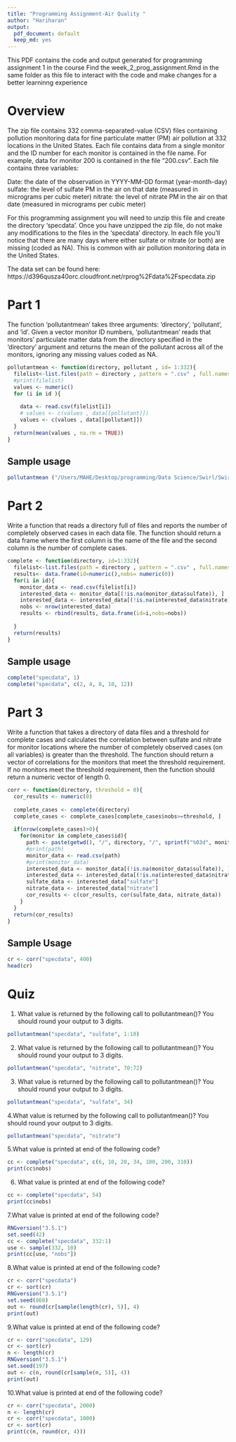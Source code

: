 ---
title: "Programming Assignment-Air Quality "
author: "Hariharan"
output:
  pdf_document: default
  keep_md: yes
---

This PDF contains the code and output generated for programming assignment 1 in the course
Find the week_2_prog_assignment.Rmd in the same folder as this file to interact with the code and make changes for a better learninng experience

# Overview

The zip file contains 332 comma-separated-value (CSV) files containing pollution monitoring data for fine particulate matter (PM) air pollution at 332 locations in the United States. Each file contains data from a single monitor and the ID number for each monitor is contained in the file name. For example, data for monitor 200 is contained in the file "200.csv". Each file contains three variables:

Date: the date of the observation in YYYY-MM-DD format (year-month-day)
sulfate: the level of sulfate PM in the air on that date (measured in micrograms per cubic meter)
nitrate: the level of nitrate PM in the air on that date (measured in micrograms per cubic meter)

For this programming assignment you will need to unzip this file and create the directory 'specdata'. Once you have unzipped the zip file, do not make any modifications to the files in the 'specdata' directory. In each file you'll notice that there are many days where either sulfate or nitrate (or both) are missing (coded as NA). This is common with air pollution monitoring data in the United States.

The data set can be found here: https://d396qusza40orc.cloudfront.net/rprog%2Fdata%2Fspecdata.zip

# Part 1

The function 'pollutantmean' takes three arguments: 'directory', 'pollutant', and 'id'. Given a vector monitor ID numbers, 'pollutantmean' reads that monitors' particulate matter data from the directory specified in the 'directory' argument and returns the mean of the pollutant across all of the monitors, ignoring any missing values coded as NA.

```{r}
pollutantmean <- function(directory, pollutant , id= 1:332){
  filelist<-list.files(path = directory , pattern = ".csv" , full.names = TRUE)
  #print(filelist)
  values <- numeric()
  for (i in id ){
    
    data <- read.csv(filelist[i])
    # values <- c(values , data[[pollutant]])
    values <- c(values , data[[pollutant]])
  }
  return(mean(values , na.rm = TRUE))
}

```

## Sample usage
```{r}
pollutantmean ("/Users/MAHE/Desktop/programming/Data Science/Swirl/Swirl_excercises/specdata","sulfate")
```

# Part 2
Write a function that reads a directory full of files and reports the number of completely observed cases in each data file. The function should return a data frame where the first column is the name of the file and the second column is the number of complete cases. 
```{r}
complete <- function(directory, id=1:332){
  filelist<-list.files(path = directory , pattern = ".csv" , full.names = TRUE)
  results<- data.frame(id=numeric(),nobs= numeric(0))
  for(i in id){
    monitor_data <- read.csv(filelist[i])
    interested_data <- monitor_data[(!is.na(monitor_data$sulfate)), ]
    interested_data <- interested_data[(!is.na(interested_data$nitrate)), ]
    nobs <- nrow(interested_data)
    results <- rbind(results, data.frame(id=i,nobs=nobs))
    
  }
  return(results)
}
```

## Sample usage
```{r}
complete("specdata", 1)
complete("specdata", c(2, 4, 8, 10, 12))
```

# Part 3
Write a function that takes a directory of data files and a threshold for complete cases and calculates the correlation between sulfate and nitrate for monitor locations where the number of completely observed cases (on all variables) is greater than the threshold. The function should return a vector of correlations for the monitors that meet the threshold requirement. If no monitors meet the threshold requirement, then the function should return a numeric vector of length 0.
```{r}
corr <- function(directory, threshold = 0){
  cor_results <- numeric(0)
  
  complete_cases <- complete(directory)
  complete_cases <- complete_cases[complete_cases$nobs>=threshold, ]
  
  if(nrow(complete_cases)>0){
    for(monitor in complete_cases$id){
      path <- paste(getwd(), "/", directory, "/", sprintf("%03d", monitor), ".csv", sep = "")
      #print(path)
      monitor_data <- read.csv(path)
      #print(monitor_data)
      interested_data <- monitor_data[(!is.na(monitor_data$sulfate)), ]
      interested_data <- interested_data[(!is.na(interested_data$nitrate)), ]
      sulfate_data <- interested_data["sulfate"]
      nitrate_data <- interested_data["nitrate"]
      cor_results <- c(cor_results, cor(sulfate_data, nitrate_data))
    }
  }
  return(cor_results)
}
```
## Sample Usage

```{r}
cr <- corr("specdata", 400)
head(cr)
```
# Quiz
1. What value is returned by the following call to pollutantmean()? You should round your output to 3 digits.
```{r}
pollutantmean("specdata", "sulfate", 1:10)
```

2. What value is returned by the following call to pollutantmean()? You should round your output to 3 digits.
```{r}
pollutantmean("specdata", "nitrate", 70:72)
```

3. What value is returned by the following call to pollutantmean()? You should round your output to 3 digits.
```{r}
pollutantmean("specdata", "sulfate", 34)
```

4.What value is returned by the following call to pollutantmean()? You should round your output to 3 digits.
```{r}
pollutantmean("specdata", "nitrate")
```

5.What value is printed at end of the following code?
```{r}
cc <- complete("specdata", c(6, 10, 20, 34, 100, 200, 310))
print(cc$nobs)
```

6. What value is printed at end of the following code?
```{r}
cc <- complete("specdata", 54)
print(cc$nobs)
```

7.What value is printed at end of the following code?

```{r}
RNGversion("3.5.1")  
set.seed(42)
cc <- complete("specdata", 332:1)
use <- sample(332, 10)
print(cc[use, "nobs"])
```

8.What value is printed at end of the following code?

```{r}
cr <- corr("specdata")                
cr <- sort(cr)   
RNGversion("3.5.1")
set.seed(868)                
out <- round(cr[sample(length(cr), 5)], 4)
print(out)
```

9.What value is printed at end of the following code?

```{r}
cr <- corr("specdata", 129)                
cr <- sort(cr)                
n <- length(cr)    
RNGversion("3.5.1")
set.seed(197)                
out <- c(n, round(cr[sample(n, 5)], 4))
print(out)
```

10.What value is printed at end of the following code?

```{r}
cr <- corr("specdata", 2000)                
n <- length(cr)                
cr <- corr("specdata", 1000)                
cr <- sort(cr)
print(c(n, round(cr, 4)))
```


